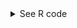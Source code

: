 <details><summary>See R code</summary>

::: {.callout-tip}

```r
#| eval: false
library(httr)
library(jsonlite)
library(dplyr)
library(tidyr)
library(purrr)
library(readr)
library(glue)

get_artist_data <- function(artist_name, songstats_artist_id) {
  url <-
    "https://api.songstats.com/enterprise/v1/artists/historic_stats"
  
  queryString <- list(
    source = "all",
    songstats_artist_id = songstats_artist_id,
    start_date = "2020-01-01"
  )
  
  response <- httr::VERB(
    "GET",
    url,
    query = queryString,
    add_headers(
      "Accept-Encoding" = "",
      "apikey" = Sys.getenv("SONGSTATS_TOKEN")
    ),
    content_type("application/octet-stream"),
    accept("application/json")
  )
  
  artist_data <- httr::content(response, "text")
  
  artist_tibble <- artist_data |>
    jsonlite::fromJSON() |>
    purrr::map_if(is.data.frame, list) |>
    as.data.frame() |>
    tidyr::unnest_wider(stats.data) |>
    tidyr::unnest(history) |>
    dplyr::mutate(
      time_frame = dplyr::case_when(date < "2022-11-01" ~ "before announcement",
                                    .default = "after announcement"),
      artist = artist_name
    )
  
  file_name <- glue::glue("{artist_name}_tibble.Rds")
  readr::write_rds(artist_tibble, "data/file_name")
  
  return(artist_tibble)
}

# Create a list of artists and their IDs
artists <- list(
  c("Paramore", "p5xm8h7b"),
  c("Beabadoobee", "n3k29evr"),
  c("Phoebe Bridgers", "9yhbd1el"),
  c("Girl In Red", "p71m4gr8"),
  c("MUNA", "fyxmowt5"),
  c("HAIM", "apuz50ix"),
  c("GAYLE", "q16uf7gk"),
  c("OWENN", "cztp0nug"),
  c("Gracie Abrams", "so4cd0bt"),
  c("Taylor Swift", "i5muw4xf")
)

artist_data_list <-
  map(artists, ~ get_artist_data(.x[1], .x[2]))

combined_artist_data <-
  bind_rows(artist_data_list)

write_rds(combined_artist_data, "combined_artist_data.rds")
```
:::
</summary>